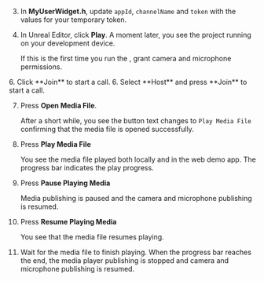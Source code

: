 <PlatformWrapper platform="unreal">
        
3. In **MyUserWidget.h**, update `appId`, `channelName` and `token` with the values for your temporary token.

1.  In Unreal Editor, click **Play**. A moment later, you see the project running on your development device.

    If this is the first time you run the <Vpl k="CLIENT" />, grant camera and microphone permissions.

<ProductWrapper notAllowed="interactive-live-streaming">
6.  Click **Join** to start a call.
</ProductWrapper>

<ProductWrapper product="interactive-live-streaming">
6.  Select **Host** and press **Join** to start a call.
</ProductWrapper>

7.  Press **Open Media File**.

    After a short while, you see the button text changes to `Play Media File` confirming that the media file is opened successfully.

1.  Press **Play Media File**

    You see the media file played both locally and in the web demo app. The progress bar indicates the play progress.

1.  Press **Pause Playing Media**

    Media publishing is paused and the camera and microphone publishing is resumed.

1.  Press **Resume Playing Media**

    You see that the media file resumes playing.

1.  Wait for the media file to finish playing. When the progress bar reaches the end, the media player publishing is stopped and camera and microphone publishing is resumed.
</PlatformWrapper>

